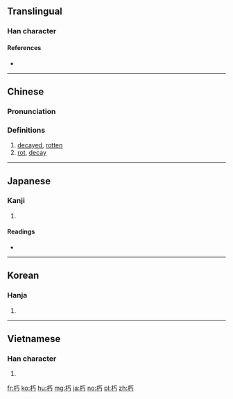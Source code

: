 ==Translingual==

===Han character===
{{Han char|rn=75|rad=木|as=02|sn=6|four=41927|canj=DMVS}}

====References====
* {{Han ref|kx=0510.160|dkj=14439|dj=0894.140|hdz=21153.040|uh=673D|ud=26429|bh=A6B4|bd=42676}}

----

==Chinese==
{{zh-forms}}

===Pronunciation===
{{zh-pron
|m=xiǔ
|c=jau2,nau2
|mc=y
|oc=y
|ma=
|cat=a,n
}}

===Definitions===
# [[decayed]], [[rotten]]
# [[rot]], [[decay]]

----

==Japanese==

===Kanji===
{{ja-kanji|grade=c|rs=木02}}

# {{defn|lang=ja|sort=木02}}

====Readings====
* {{ja-readings|goon=[[く]] (ku)|kanon=[[きゅう]] (kyū)|kun=[[くちる]] (kuchiru)}}

----

==Korean==

===Hanja===
{{ko-hanja|hangeul=후|eumhun=|rv=hu|mr=hu|y=hwu}}

# {{defn|lang=ko|sort=木02}}

----

==Vietnamese==

===Han character===
{{vi-readings|rs=木02| hanviet = hủ}}

# {{defn|lang=vi|sort=木02}}

[[fr:朽]]
[[ko:朽]]
[[hu:朽]]
[[mg:朽]]
[[ja:朽]]
[[no:朽]]
[[pl:朽]]
[[zh:朽]]